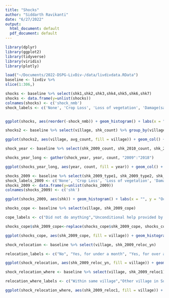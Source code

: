 ```yaml
---
title: "Shocks"
author: "Siddarth Ravikanti"
date: "6/27/2022"
output:
  html_document: default
  pdf_document: default
---
```


```r
library(dplyr)
library(ggplot2)
library(tidyverse)
library(viridis)
library(plotly)

load("~/Documents/2022-DSPG-LivDiv-/data/livdivdata.RData")
baseline <- livdiv %>%
slice(1:306,)
```

```r
shocks <- baseline %>% select(shk1,shk2,shk3,shk4,shk5,shk6,shk7)
shocks <- data.frame(y=unlist(shocks))
colnames(shocks) <- c('shock_nmb')
shock_labels <- c('None', 'Crop Loss', 'Loss of vegetation', 'Damage(saline water)','Forced to move(Flooding)', 'Loss of agricultural land(river erosion)','Loss of home(river erosion/cyclone)', 'Loss of livestock', 'Loss of business/shop/etc.', 'Death/health issues', 'Other')


ggplot(shocks, aes(reorder(-shock_nmb)) + geom_histogram() + labs(x = "", y = "Occurances" ,title = "Frequency") + theme(axis.text = element_text(size = 7)) + scale_x_discrete(breaks = c(0,1,2,3,4,5,6,7,8,9,10),labels = str_wrap(shock_labels, width = 25) ,limits = 0:10) + coord_flip()
```


```r
shocks2 <- baseline %>% select(village, shk_count) %>% group_by(village) %>% summarize(avg_count = sum(shk_count, na.rm = TRUE)/n())

ggplot(shocks2, aes(village, avg_count, fill = village)) + geom_col() + labs(x = "", y = "Average number of Shocks" ,title = "Average Shocks by Village", fill = "Village") + theme(axis.text.x=element_blank(),axis.ticks.x=element_blank()) + scale_fill_viridis_d() + coord_polar()

```

```r
shock_year <- baseline %>% select(shk_2009_count, shk_2010_count, shk_2011_count, shk_2012_count, shk_2013_count, shk_2014_count, shk_2015_count, shk_2016_count, shk_2017_count, shk_2018_count) %>% summarize("2009" = sum(shk_2009_count), "2010" = sum(shk_2010_count), "2011" = sum(shk_2011_count), "2012" = sum(shk_2012_count), "2013" = sum(shk_2013_count), "2014" = sum(shk_2014_count), "2015" = sum(shk_2015_count), "2016" = sum(shk_2016_count),"2017" = sum(shk_2017_count), "2018" = sum(shk_2018_count))

shocks_year_long <- gather(shock_year, year, count, "2009":"2018")

ggplot(shocks_year_long, aes(year, count, fill = year)) + geom_col() + labs(x = "", y = "Count" ,title = "Total Shocks by Year") + theme(axis.ticks.x=element_blank(), legend.position="none") + scale_fill_viridis_d() 

```


```r
shocks_2009 <- baseline %>% select(shk_2009_type1, shk_2009_type2, shk_2009_type3, shk_2009_type4, shk_2009_type5, shk_2009_type6)
shock_labels_2009 <- c('None', 'Crop Loss', 'Loss of vegetation', 'Damage caused by saline water encroachment','Forced to move due to Flooding', 'Loss of agricultural land by river erosion','Loss of home by river erosion/cyclone', 'Loss of livestock', 'Loss of business/shop/etc. due to rising water levels', 'Unexpected death or health consequence in Household', 'Other')
shocks_2009 <- data.frame(y=unlist(shocks_2009))
colnames(shocks_2009) <- c('shk')

ggplot(shocks_2009, aes(shk)) + geom_histogram() + labs(x = "", y = "Occurances" ,title = "Frequency of Each Shock in 2009") + theme(axis.text = element_text(size = 7)) + scale_x_discrete(breaks = c(0,1,2,3,4,5,6,7,8,9,10),labels = str_wrap(shock_labels_2009, width = 25) ,limits = 0:10) + coord_flip()

```

```r
shocks_cope <- baseline %>% select(village, shk_2009_cope) 

cope_labels <- c("Did not do anything","Unconditional help provided by relatives/friends","Unconditional help provided by local government", "Changed dietary practices involuntarily", "Changed cropping practices", "Household member(s) took on more non-farm employment", "Household member(s) took on more farm wage employment", "Household member(s) migrated", "Relied on savings", "Obtained credit", "Sold durable household assets", "Sold land/building", "Rented out land/building","Distress sales of animal stock", "Sent children to live elsewhere","Reduced expenditures on health and education","Do not know/Do not want to answer")

shocks_cope$shk_2009_cope<-replace(shocks_cope$shk_2009_cope, shocks_cope$shk_2009_cope == 997, 16)

ggplot(shocks_cope, aes(shk_2009_cope, fill = village)) + geom_histogram() + labs(x = "", y = "" ,title = "Type of cope after 2009 shocks", fill = "Village") + scale_fill_viridis_d() + theme(axis.text = element_text(size = 5)) +scale_x_discrete(breaks = c(0,1,2,3,4,5,6,7,8,9,10,11,12,13,14,15,16), labels = str_wrap(cope_labels, width = 30), limits = 0:20) + coord_flip() 


```

```r
shock_relocation <- baseline %>% select(village, shk_2009_reloc_yn)

relocation_labels <- c("No", "Yes, for under a month", "Yes, for over a month")

ggplot(shock_relocation, aes(shk_2009_reloc_yn, fill = village)) + geom_histogram() + labs(x = "", y = "Count" ,title = "Relocation Status after Shock", fill = "Village") + scale_x_discrete(breaks = c(0,1,2), labels = str_wrap(relocation_labels, width = 30), limits = 0:2) + scale_fill_viridis_d()
```


```r

shock_relocation_where <- baseline %>% select(village, shk_2009_reloc1)

relocation_where_labels <- c("Within same village","Other village in Sundarbans","Village outside Sundarbans, within West Bengal", "Kolkata", "Other Urban area outside Sundarbans, within West Bengal","Urban area outside West Bengal","Rural area outside West Bengal")

ggplot(shock_relocation_where, aes(shk_2009_reloc1, fill = village)) + geom_histogram() + labs(x = "", y = "Count" ,title = "Relocation Status after Shock", fill = "Village") + scale_x_discrete(breaks = c(1,2,3,4,5,6,7), labels = str_wrap(relocation_where_labels, width = 20), limits = 1:7) + scale_fill_viridis_d() + coord_flip() + theme(plot.title = element_text(hjust = 2))

```

